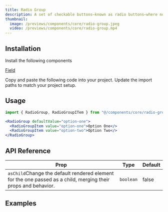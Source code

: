```yaml
---
title: Radio Group
description: A set of checkable buttons—known as radio buttons—where no more than one of the buttons can be checked at a time.
thumbnail:
  image: /previews/components/core/radio-group.jpeg
  video: /previews/components/core/radio-group.mp4
---
```


<ComponentPreview name="demos/components/core/radio-group/default" />

## Installation

<Steps>
  <Step>Install the following components</Step>
  
  [Field](/components/inputs/field)

  <Step>Copy and paste the following code into your project.</Step>
  <ComponentSource name="components/core/default/radio-group" />
  <Step>Update the import paths to match your project setup.</Step>
</Steps>

## Usage

```jsx
import { RadioGroup, RadioGroupITem } from "@/components/core/radio-group";
```

```jsx
<RadioGroup defaultValue="option-one">
  <RadioGroupItem value="option-one">Option One</>
  <RadioGroupItem value="option-two">Option Two</>
</RadioGroup>
```

## API Reference

| Prop                                                                                                                       | Type      | Default |
| -------------------------------------------------------------------------------------------------------------------------- | --------- | ------- |
| `asChild`<Info>Change the default rendered element for the one passed as a child, merging their props and behavior.</Info> | `boolean` | false   |

## Examples
